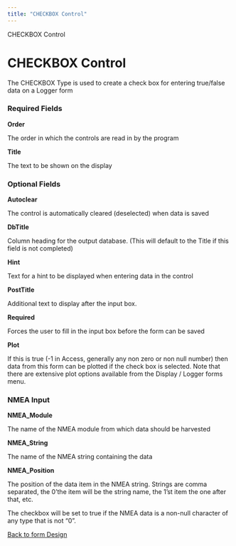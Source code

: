 ```yaml
---
title: "CHECKBOX Control"
---
```

 CHECKBOX Control  

CHECKBOX Control
================

The CHECKBOX Type is used to create a check box for entering true/false data on a Logger form

### Required Fields

**Order**

The order in which the controls are read in by the program

**Title**

The text to be shown on the display

### Optional Fields

**Autoclear**

The control is automatically cleared (deselected) when data is saved

**DbTitle**

Column heading for the output database. (This will default to the Title if this field is not completed)

**Hint**

Text for a hint to be displayed when entering data in the control

**PostTitle**

Additional text to display after the input box.

**Required**

Forces the user to fill in the input box before the form can be saved

**Plot**

If this is true (-1 in Access, generally any non zero or non null number) then data from this form can be plotted if the check box is selected. Note that there are extensive plot options available from the Display / Logger forms menu.

  
  

### NMEA Input

**NMEA\_Module**

The name of the NMEA module from which data should be harvested

**NMEA\_String**

The name of the NMEA string containing the data

**NMEA\_Position**

The position of the data item in the NMEA string. Strings are comma separated, the 0'the item will be the string name, the 1'st item the one after that, etc.

The checkbox will be set to true if the NMEA data is a non-null character of any type that is not "0".

  
  

[Back to form Design](./designingForms.html)